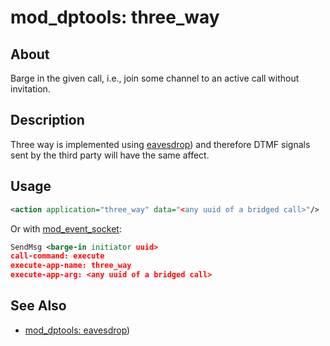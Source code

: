 
# mod_dptools: three_way 

 

## About

Barge in the given call, i.e., join some channel to an active call without invitation.

## Description

Three way is implemented using [eavesdrop](./6586529.mdx)) and therefore DTMF signals sent by the third party will have the same affect.

## Usage

```xml
<action application="three_way" data="<any uuid of a bridged call>"/>
```

Or with [mod\_event\_socket](../mod_event_socket_1048924.mdx#11-acl):

```xml
SendMsg <barge-in initiator uuid>
call-command: execute
execute-app-name: three_way
execute-app-arg: <any uuid of a bridged call>
```

## See Also

* [mod\_dptools: eavesdrop](./6586529.mdx))


